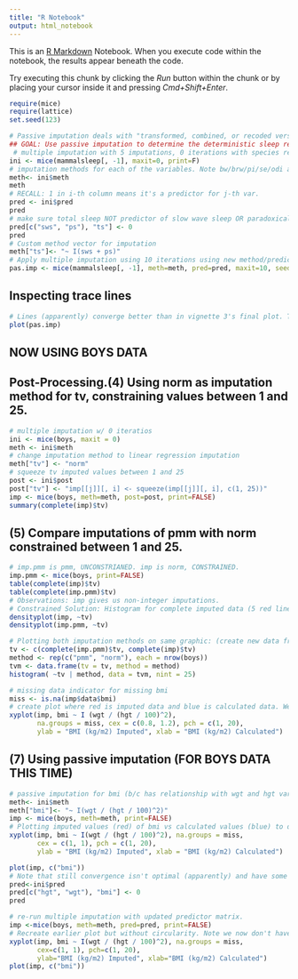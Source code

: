 ```yaml
---
title: "R Notebook"
output: html_notebook
---
```


This is an [R Markdown](http://rmarkdown.rstudio.com) Notebook. When you execute code within the notebook, the results appear beneath the code. 

Try executing this chunk by clicking the *Run* button within the chunk or by placing your cursor inside it and pressing *Cmd+Shift+Enter*. 

```r
require(mice)
require(lattice)
set.seed(123)
```

```r
# Passive imputation deals with "transformed, combined, or recoded version of data" i.e. data that has variables with a relationship with each other. [e.g. BMI = weight/ height^2]
## GOAL: Use passive imputation to determine the deterministic sleep relation in the mammasleep data. Name the new multiply imputed dataset pas.imp.
 # multiple imputation with 5 imputations, 0 iterations with species removed as a predictor. 
ini <- mice(mammalsleep[, -1], maxit=0, print=F)
# imputation methods for each of the variables. Note bw/brw/pi/se/odi are missing methods b/c NO MISSING VALUES.
meth<- ini$meth
meth
# RECALL: 1 in i-th column means it's a predictor for j-th var.
pred <- ini$pred
pred
# make sure total sleep NOT predictor of slow wave sleep OR paradoxical sleep. CUSTOM PREDICTOR MATRIX
pred[c("sws", "ps"), "ts"] <- 0
pred
# Custom method vector for imputation 
meth["ts"]<- "~ I(sws + ps)"
# Apply multiple imputation using 10 iterations using new method/predictor matrix, label the new dataset pas.imp.
pas.imp <- mice(mammalsleep[, -1], meth=meth, pred=pred, maxit=10, seed=123, print=F)
```
## Inspecting trace lines
```r
# Lines (apparently) converge better than in vignette 3's final plot. Traces lines "look better."
plot(pas.imp)


```
## NOW USING BOYS DATA
## Post-Processing.(4) Using norm as imputation method for tv, constraining values between 1 and 25.
```r
# multiple imputation w/ 0 iteratios
ini <- mice(boys, maxit = 0)
meth <- ini$meth
# change imputation method to linear regression imputation
meth["tv"] <- "norm"
# squeeze tv imputed values between 1 and 25
post <- ini$post
post["tv"] <- "imp[[j]][, i] <- squeeze(imp[[j]][, i], c(1, 25))"
imp <- mice(boys, meth=meth, post=post, print=FALSE)
summary(complete(imp)$tv)
```
## (5) Compare imputations of pmm with norm constrained between 1 and 25.

```r
# imp.pmm is pmm, UNCONSTRIANED. imp is norm, CONSTRAINED.
imp.pmm <- mice(boys, print=FALSE)
table(complete(imp)$tv)
table(complete(imp.pmm)$tv)
# Observations: imp gives us non-integer imputations.
# Constrained Solution: Histogram for complete imputed data (5 red lines), incomplete data (blue line)
densityplot(imp, ~tv)
densityplot(imp.pmm, ~tv)
```
```r
# Plotting both imputation methods on same graphic: (create new data frame, histogram conditional on type of imputation
tv <- c(complete(imp.pmm)$tv, complete(imp)$tv)
method <- rep(c("pmm", "norm"), each = nrow(boys))
tvm <- data.frame(tv = tv, method = method)
histogram( ~tv | method, data = tvm, nint = 25)

```

```r
# missing data indicator for missing bmi
miss <- is.na(imp$data$bmi)
# create plot where red is imputed data and blue is calculated data. We observe imputed data doesn't follow same relation in pmm model, and thus we SHOULD use passive imputation for boys data.
xyplot(imp, bmi ~ I (wgt / (hgt / 100)^2),
       na.groups = miss, cex = c(0.8, 1.2), pch = c(1, 20),
       ylab = "BMI (kg/m2) Imputed", xlab = "BMI (kg/m2) Calculated")
```
## (7) Using passive imputation (FOR BOYS DATA THIS TIME)
```r
# passive imputation for bmi (b/c has relationship with wgt and hgt variables)
meth<- ini$meth
meth["bmi"]<- "~ I(wgt / (hgt / 100)^2)"
imp <- mice(boys, meth=meth, print=FALSE)
# Plotting imputed values (red) of bmi vs calculated values (blue) to determine convergence (yes there is at bottom left corner).
xyplot(imp, bmi ~ I(wgt / (hgt / 100)^2), na.groups = miss,
       cex = c(1, 1), pch = c(1, 20),
       ylab = "BMI (kg/m2) Imputed", xlab = "BMI (kg/m2) Calculated")

plot(imp, c("bmi"))
# Note that still convergence isn't optimal (apparently) and have some absurd imputations (top right ones). This is due to circularity in imputations, i.e we used passive imputation for bmi BUT bmi is also used as predictor for wgt and hgt. Must change this by adjusting predictor matrix.
pred<-ini$pred
pred[c("hgt", "wgt"), "bmi"] <- 0
pred

# re-run multiple imputation with updated predictor matrix.
imp <-mice(boys, meth=meth, pred=pred, print=FALSE)
# Recreate earlier plot but without circularity. Note we now don't have those absurd huge imputations, have better convergence (apparently).
xyplot(imp, bmi ~ I(wgt / (hgt / 100)^2), na.groups = miss,
       cex=c(1, 1), pch=c(1, 20),
       ylab="BMI (kg/m2) Imputed", xlab="BMI (kg/m2) Calculated")
plot(imp, c("bmi"))

```


